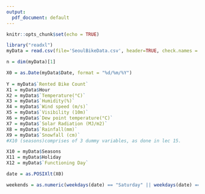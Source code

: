 ```yaml
---
output:
  pdf_document: default
---
```


```r
knitr::opts_chunk$set(echo = TRUE)
```

\begin{center}
  \LARGE{\textbf{Predictive Model for Bike Usage in City of Seoul}}\\
  \vspace*{2\baselineskip}
  \Large{\textbf{STAC67 Case Study}}\\
  \normalsize{Group 24}\\
  \vspace*{2\baselineskip}
  \Large{Shawn Santhoshgeorge (1006094673)}\\
  \Large{Shashwat Piyush Doshi (1005716940)}\\
  \Large{Rohita Nalluri (1006154037)}\\
  \Large{James Chen (1006166220)}\\
  \vspace*{3\baselineskip}
  \Large{\textbf{Due Date}}\\
  December 06, 2021
\end{center}


```r

library("readxl")
myData = read.csv(file='SeoulBikeData.csv', header=TRUE, check.names = F)

n = dim(myData)[1]

X0 = as.Date(myData$Date, format = "%d/%m/%Y")
  
Y = myData$`Rented Bike Count`
X1 = myData$Hour
X2 = myData$`Temperature(°C)`
X3 = myData$`Humidity(%)`
X4 = myData$`Wind speed (m/s)`
X5 = myData$`Visibility (10m)`
X6 = myData$`Dew point temperature(°C)`
X7 = myData$`Solar Radiation (MJ/m2)`
X8 = myData$`Rainfall(mm)`
X9 = myData$`Snowfall (cm)`
#X10 (seasons)comprises of 3 dummy variables, as done in lec 15.

X10 = myData$Seasons
X11 = myData$Holiday
X12 = myData$`Functioning Day`

```

```r

date = as.POSIXlt(X0)

weekends = as.numeric(weekdays(date) == "Saturday" || weekdays(date) == "Sunday")


```
